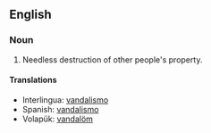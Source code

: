 ==English==
===Noun===
#Needless destruction of other people's property.

====Translations====
*Interlingua: [[vandalismo]]
*Spanish: [[vandalismo]]
*Volapük: [[vandalöm]]